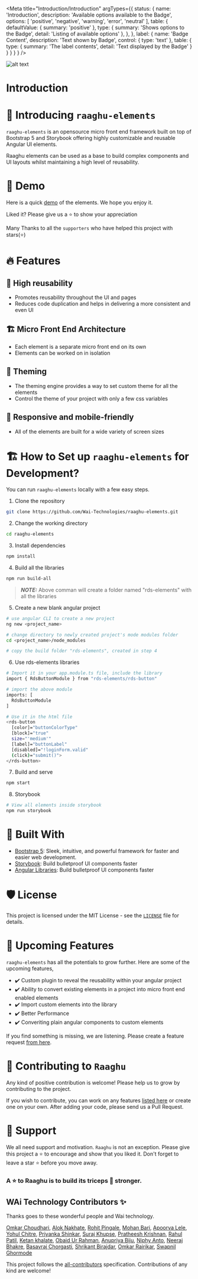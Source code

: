
<Meta
  title="Introduction/Introduction"
  argTypes={{
    status: {
      name: 'Introduction',
      description: 'Available options available to the Badge',
      options: [
        'positive',
        'negative',
        'warning',
        'error',
        'neutral'
      ],
      table: {
        defaultValue: {
          summary: 'positive'
        },
        type: {
          summary: 'Shows options to the Badge',
          detail: 'Listing of available options'
        },
      },
    },
    label: {
      name: 'Badge Content',
      description: 'Text shown by Badge',
      control: {
        type: 'text'
      },
      table: {
        type: {
          summary: 'The label contents',
          detail: 'Text displayed by the Badge'
        }
      }
    }
  }
}
  />

  <style>{`

  .imageBorder {   
    width: 30%;
    float: right;
  }
  .align{
  text-align: center;
  }
  
`}</style>


<!-- ALL-CONTRIBUTORS-BADGE:START - Do not remove or modify this section -->
<!-- ALL-CONTRIBUTORS-BADGE:END -->

<p align="center" className="imageBorder" >

![alt text][logo]

[logo]: https://github.com/Wai-Technologies/raaghu-elements/raw/main/raaghu_icon.png "Raaghu Ng Elements"

</p>

# Introduction

# 👋 Introducing `raaghu-elements` 

`raaghu-elements` is an opensource micro front end framework built on top of Bootstrap 5 and Storybook offering highly customizable and reusable Angular UI elements.

Raaghu elements can be used as a base to build complex components and UI layouts whilst maintaining a high level of reusability.


# 🚀 Demo
Here is a quick [demo](https://www.raaghu.io) of the elements. We hope you enjoy it.

Liked it? Please give us a ⭐️ to show your appreciation

Many Thanks to all the `supporters` who have helped this project with stars(⭐)


# 🔥 Features

## 🔢 High reusability
 - Promotes reusability throughout the UI and pages
 - Reduces code duplication and helps in delivering a more consistent and even UI


## 🏗️ Micro Front End Architecture
- Each element is a separate micro front end on its own
- Elements can be worked on in isolation

## 📢 Theming
- The theming engine provides a way to set custom theme for all the elements
- Control the theme of your project with only a few css variables

## 📱 Responsive and mobile-friendly
- All of the elements are built for a wide variety of screen sizes


# 🏗️ How to Set up `raaghu-elements` for Development?
You can run `raaghu-elements` locally with a few easy steps.

1. Clone the repository

```bash
git clone https://github.com/Wai-Technologies/raaghu-elements.git
```

2. Change the working directory

```bash
cd raaghu-elements
```

3. Install dependencies

```bash
npm install
```

4. Build all the libraries

```bash
npm run build-all
```
> **_NOTE:_** Above comman will create a folder named "rds-elements" with all the libraries

5. Create a new blank angular project

```bash
# use angular CLI to create a new project
ng new <project_name>

# change directory to newly created project's mode modules folder
cd <project_name>/node_modules

# copy the build folder "rds-elements", created in step 4
```

6. Use rds-elements libraries

```bash
# Import it in your app.module.ts file, include the library
import { RdsButtonModule } from "rds-elements/rds-button"

# import the above module
imports: [
  RdsButtonModule
]

# Use it in the html file
<rds-button
  [color]="buttonColorType"
  [block]="true"
  size="'medium'"
  [label]="buttonLabel"
  [disabled]="!loginForm.valid"
  (click)="submit()">
</rds-button>
```

7. Build and serve

```bash
npm start

```

8. Storybook

```bash
# View all elements inside storybook
npm run storybook 
```


# 🍔 Built With
- [Bootstrap 5](https://bootstrap.com/): Sleek, intuitive, and powerful framework for faster and easier web development.
- [Storybook](https://storybook.js.org/): Build bulletproof UI components faster
- [Angular Libraries](https://angular.io/guide/libraries): Build bulletproof UI components faster


# 🛡️ License
This project is licensed under the MIT License - see the [`LICENSE`](LICENSE) file for details.


# 🦄 Upcoming Features
`raaghu-elements` has all the potentials to grow further. Here are some of the upcoming features,

- ✔️ Custom plugin to reveal the reusability within your angular project
- ✔️ Ability to convert existing elements in a project into micro front end enabled elements
- ✔️ Import custom elements into the library
- ✔️ Better Performance
- ✔️ Converiting plain angular components to custom elements

If you find something is missing, we are listening. Please create a feature request [from here](https://github.com/Wai-Technologies/raaghu-elements/issues/new).



# 🤝 Contributing to `Raaghu`
Any kind of positive contribution is welcome! Please help us to grow by contributing to the project.

If you wish to contribute, you can work on any features [listed here](https://github.com/Wai-Technologies/raaghu-elements#-upcoming-features) or create one on your own. After adding your code, please send us a Pull Request.  



# 🙏 Support

We all need support and motivation. `Raaghu` is not an exception. Please give this project a ⭐️ to encourage and show that you liked it. Don't forget to leave a star ⭐️ before you move away.

<h3 className="align">
A ⭐️ to <b>Raaghu</b> is to build its triceps 💪 stronger.
</h3>


## WAi Technology Contributors ✨

Thanks goes to these wonderful people and Wai technology.

<!-- ALL-CONTRIBUTORS-LIST:START - Do not remove or modify this section -->
<!-- prettier-ignore-start -->
<!-- markdownlint-disable -->

[Omkar Choudhari](https://github.com/omkarchoudhari), [Alok Nakhate](https://github.com/alok-nakhate), [Rohit Pingale](https://github.com/pingroh), [Mohan Bari](https://github.com/mohanbari), [Apoorva Lele](https://github.com/apoorvalele), [Yohul Chitre](https://github.com/yohulchitre),
[Priyanka Shinkar](https://github.com/Priyanka-Shinkar), [Suraj Khupse](https://github.com/suraj-khupse), [Pratheesh Krishnan](https://github.com/pratheesh-rishnan), [Rahul Patil](https://github.com/rahulp34),
[Ketan khalate](https://github.com/Ketan-Khalate), [Obaid Ur Rahman](https://github.com/obaid-ur-rahman), [Anupriya Biju](https://github.com/Anupriya-Biju), [Niphy Anto](https://github.com/Niphy-Anto),
[Neeraj Bhakre](https://github.com/neeraj-bhakre), [Basavraj Chorgasti](https://github.com/basavraj-chorgasti), [Shrikant Birajdar](https://github.com/shrikant-birajdar), [Omkar Rairikar](https://github.com/omkarrairikar),
[Swapnil Ghormode](https://github.com/DevSwapnil22)

<!-- markdownlint-restore -->
<!-- prettier-ignore-end -->

<!-- ALL-CONTRIBUTORS-LIST:END -->

This project follows the [all-contributors](https://github.com/all-contributors/all-contributors) specification. Contributions of any kind are welcome!

